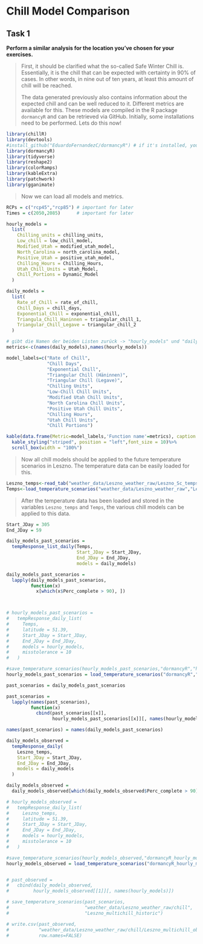 # Chill Model Comparison

## Task 1 

**Perform a similar analysis for the location you’ve chosen for your exercises.**

>
First, it should be clarified what the so-called Safe Winter Chill is. Essentially, it is the chill that can be expected with certainty in 90% of cases. In other words, in nine out of ten years, at least this amount of chill will be reached.
>
>
The data generated previously also contains information about the expected chill and can be well reduced to it. Different metrics are available for this. These models are compiled in the R package `dormancyR` and can be retrieved via GitHub. Initially, some installations need to be performed. Lets do this now!

```r
library(chillR)
library(devtools)
#install_github("EduardoFernandezC/dormancyR") # if it's installed, you don't need it again!
library(dormancyR)
library(tidyverse)
library(reshape2)
library(colorRamps)
library(kableExtra)
library(patchwork)
library(gganimate)
```

>
Now we can load all models and metrics. 

```r
RCPs = c("rcp45","rcp85") # important for later
Times = c(2050,2085)      # important for later

hourly_models =
  list(
    Chilling_units = chilling_units,
    Low_chill = low_chill_model,
    Modified_Utah = modified_utah_model,
    North_Carolina = north_carolina_model,
    Positive_Utah = positive_utah_model,
    Chilling_Hours = Chilling_Hours,
    Utah_Chill_Units = Utah_Model,
    Chill_Portions = Dynamic_Model
  )

daily_models =
  list(
    Rate_of_Chill = rate_of_chill,
    Chill_Days = chill_days,
    Exponential_Chill = exponential_chill,
    Triangula_Chill_Haninnen = triangular_chill_1,
    Triangular_Chill_Legave = triangular_chill_2
  )

# gibt die Namen der beiden Listen zurück -> "hourly_models" und "daily_models"
metrics<-c(names(daily_models),names(hourly_models))

model_labels=c("Rate of Chill",
               "Chill Days",
               "Exponential Chill",
               "Triangular Chill (Häninnen)",
               "Triangular Chill (Legave)",
               "Chilling Units",
               "Low-Chill Chill Units",
               "Modified Utah Chill Units",
               "North Carolina Chill Units",
               "Positive Utah Chill Units",
               "Chilling Hours",
               "Utah Chill Units",
               "Chill Portions")

kable(data.frame(Metric=model_labels,'Function name'=metrics), caption = "Metrics and Models")  %>%
  kable_styling("striped", position = "left",font_size = 10)%>%
  scroll_box(width = "100%")
```
>
Now all chill models should be applied to the future temperature scenarios in Leszno. The temperature data can be easily loaded for this.


```r
Leszno_temps<-read_tab("weather_data/Leszno_weather_raw/Leszno_Sc_temps.csv")
Temps<-load_temperature_scenarios("weather_data/Leszno_weather_raw","Leszno_historic")
```

>
After the temperature data has been loaded and stored in the variables `Leszno_temps` and `Temps`, the various chill models can be applied to this data.

```r

Start_JDay = 305
End_JDay = 59

daily_models_past_scenarios =
  tempResponse_list_daily(Temps,
                          Start_JDay = Start_JDay,
                          End_JDay = End_JDay,
                          models = daily_models)

daily_models_past_scenarios =
  lapply(daily_models_past_scenarios,
         function(x)
           x[which(x$Perc_complete > 90), ])



# hourly_models_past_scenarios =
#   tempResponse_daily_list(
#     Temps,
#     latitude = 51.39,
#     Start_JDay = Start_JDay,
#     End_JDay = End_JDay,
#     models = hourly_models,
#     misstolerance = 10
#   )

#save_temperature_scenarios(hourly_models_past_scenarios,"dormancyR","hourly_models_past_scenarios")
hourly_models_past_scenarios = load_temperature_scenarios("dormancyR","hourly_models_past_scenarios")

past_scenarios = daily_models_past_scenarios

past_scenarios =
  lapply(names(past_scenarios),
         function(x)
           cbind(past_scenarios[[x]],
                 hourly_models_past_scenarios[[x]][, names(hourly_models)]))

names(past_scenarios) = names(daily_models_past_scenarios)

daily_models_observed =
  tempResponse_daily(
    Leszno_temps,
    Start_JDay = Start_JDay,
    End_JDay = End_JDay,
    models = daily_models
  )

daily_models_observed =
  daily_models_observed[which(daily_models_observed$Perc_complete > 90), ]

# hourly_models_observed =
#   tempResponse_daily_list(
#     Leszno_temps,
#     latitude = 51.39,
#     Start_JDay = Start_JDay,
#     End_JDay = End_JDay,
#     models = hourly_models,
#     misstolerance = 10
#   )

#save_temperature_scenarios(hourly_models_observed,"dormancyR_hourly_models","hourly_models_observed")
hourly_models_observed = load_temperature_scenarios("dormancyR_hourly_models","hourly_models_observed")


# past_observed =
#   cbind(daily_models_observed,
#         hourly_models_observed[[1]][, names(hourly_models)])

# save_temperature_scenarios(past_scenarios,
#                            "weather_data/Leszno_weather_raw/chill",
#                            "Leszno_multichill_historic")

# write.csv(past_observed,
#           "weather_data/Leszno_weather_raw/chill/Leszno_multichill_observed.csv",
#           row.names=FALSE)
```





